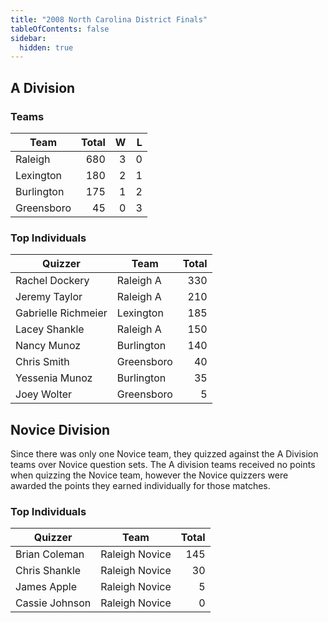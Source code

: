 ```yaml
---
title: "2008 North Carolina District Finals"
tableOfContents: false
sidebar:
  hidden: true
---
```


## A Division

### Teams

| Team       | Total |    W |    L |
| ---------- | ----: | ---: | ---: |
| Raleigh    |   680 |    3 |    0 |
| Lexington  |   180 |    2 |    1 |
| Burlington |   175 |    1 |    2 |
| Greensboro |    45 |    0 |    3 |

### Top Individuals

| Quizzer             | Team       | Total |
| ------------------- | ---------- | ----: |
| Rachel Dockery      | Raleigh A  |   330 |
| Jeremy Taylor       | Raleigh A  |   210 |
| Gabrielle Richmeier | Lexington  |   185 |
| Lacey Shankle       | Raleigh A  |   150 |
| Nancy Munoz         | Burlington |   140 |
| Chris Smith         | Greensboro |    40 |
| Yessenia Munoz      | Burlington |    35 |
| Joey Wolter         | Greensboro |     5 |

## Novice Division

Since there was only one Novice team, they quizzed against the A Division teams over Novice question sets. The A division teams received no points when quizzing the
Novice team, however the Novice quizzers were awarded the points they earned individually for those matches.

### Top Individuals

| Quizzer        | Team           | Total |
| -------------- | -------------- | ----: |
| Brian Coleman  | Raleigh Novice |   145 |
| Chris Shankle  | Raleigh Novice |    30 |
| James Apple    | Raleigh Novice |     5 |
| Cassie Johnson | Raleigh Novice |     0 |

